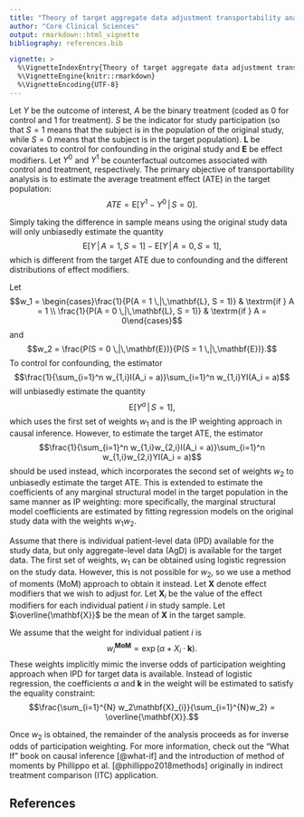```yaml
---
title: "Theory of target aggregate data adjustment transportability analysis"
author: "Core Clinical Sciences"
output: rmarkdown::html_vignette
bibliography: references.bib

vignette: >
  %\VignetteIndexEntry{Theory of target aggregate data adjustment transportability analysis}
  %\VignetteEngine{knitr::rmarkdown}
  %\VignetteEncoding{UTF-8}
---
```



\newcommand{\given}{\,|\,}
\newcommand{\E}{\mathrm{E}}
\renewcommand{\vec}[1]{\mathbf{#1}}

Let $Y$ be the outcome of interest, $A$ be the binary treatment (coded as 0 for control and 1 for treatment). $S$ be the indicator for study participation (so that $S=1$ means that the subject is in the population of the original study, while $S = 0$ means that the subject is in the target population). $\mathbf{L}$ be covariates to control for confounding in the original study and $\mathbf{E}$ be effect modifiers. Let $Y^0$ and $Y^1$ be counterfactual outcomes associated with control and treatment, respectively. The primary objective of transportability analysis is to estimate the average treatment effect (ATE) in the target population:
$$ATE = \E[Y^1 - Y^0 \given S = 0].$$

Simply taking the difference in sample means using the original study data will only unbiasedly estimate the quantity
$$\E[Y \given A = 1, S = 1] - \E[Y \given A = 0, S = 1],$$
which is different from the target ATE due to confounding and the different distributions of effect modifiers.

Let
$$w_1 = \begin{cases}\frac{1}{P(A = 1 \given \mathbf{L}, S = 1)} & \textrm{if } A = 1 \\ \frac{1}{P(A = 0 \given \mathbf{L}, S = 1)} & \textrm{if } A = 0\end{cases}$$
and
$$w_2 = \frac{P(S = 0 \given \mathbf{E})}{P(S = 1 \given \mathbf{E})}.$$
To control for confounding, the estimator
$$\frac{1}{\sum_{i=1}^n w_{1,i}I(A_i = a)}\sum_{i=1}^n w_{1,i}YI(A_i = a)$$
will unbiasedly estimate the quantity
$$\E[Y^a \given S = 1],$$
which uses the first set of weights $w_1$ and is the IP weighting approach in causal inference. However, to estimate the target ATE, the estimator
$$\frac{1}{\sum_{i=1}^n w_{1,i}w_{2,i}I(A_i = a)}\sum_{i=1}^n w_{1,i}w_{2,i}YI(A_i = a)$$
should be used instead, which incorporates the second set of weights $w_2$ to unbiasedly estimate the target ATE. This is extended to estimate the coefficients of any marginal structural model in the target population in the same manner as IP weighting: more specifically, the marginal structural model coefficients are estimated by fitting regression models on the original study data with the weights $w_1w_2$. 

Assume that there is individual patient-level data (IPD) available for the study data, but only aggregate-level data (AgD) is available for the target data. The first set of weights, $w_1$ can be obtained using logistic regression on the study data. However, this is not possible for $w_2$, so we use a method of moments (MoM) approach to obtain it instead. Let $\mathbf{X}$ denote effect modifiers that we wish to adjust for. Let $\mathbf{X}_{i}$ be the value of the effect modifiers for each individual patient $i$ in study sample. Let $\overline{\vec{X}}$ be the mean of $\vec{X}$ in the target sample.

We assume that the weight for individual patient $i$ is
$$w_i^\textbf{MoM} = \exp(\alpha + X_{i}\cdot \vec{k}).$$
These weights implicitly mimic the inverse odds of participation weighting approach when IPD for target data is available. Instead of logistic regression, the coefficients $\alpha$ and $\vec{k}$ in the weight will be estimated to satisfy the equality constraint:
$$\frac{\sum_{i=1}^{N} w_2\vec{X}_{i}}{\sum_{i=1}^{N}w_2} = \overline{\vec{X}}.$$

Once $w_2$ is obtained, the remainder of the analysis proceeds as for inverse odds of participation weighting. For more information, check out the "What If" book on causal inference [@what-if] and the introduction of method of moments by Phillippo et al. [@phillippo2018methods] originally in indirect treatment comparison (ITC) application.

## References

::: {#refs}
:::

